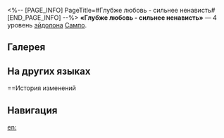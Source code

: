 <%-- [PAGE_INFO]
PageTitle=#Глубже любовь - сильнее ненависть#
[END_PAGE_INFO] --%>
{{Эйдолон Инфобокс
|Название         = Глубже любовь - сильнее ненависть
|Изображение      = Эйдолон Глубже любовь - сильнее ненависть.png
|Персонаж         = Сампо
|Уровень          = 4
|Длительность     = 
|Описание         = Когда навык поражает противника с 5 или более ур. статуса Выветривание, имеющиеся уровни статуса Выветривание наносят 8% изначального урона.
|Свойство1        = 
|Масштабирование1 = 
}}
'''«Глубже любовь - сильнее ненависть»''' — 4 уровень [[эйдолон]]а [[Сампо]].

==Галерея==
{{Галерея|position=left|captionalign=center
|Персонаж Сампо Эйдолон 4.png|Осколок Эйдолона
}}

==На других языках==
{{На других языках
|en   = The Deeper the Love, the Stronger the Hate
|zhs  = 爱之深，恨之切
|zht  = 愛之深，恨之切
|ja   = {{Rubi|愛|あい}}する{{Rubi|程|ほど}}{{Rubi|恨|うら}}む
|ko   = 사랑할수록 커지는 증오
|es   = Cuánto amor, cuánto odio
|fr   = Amour, gloire et... haine
|ru   = Глубже любовь - сильнее ненависть
|th   = The Deeper the Love, the Stronger the Hate
|vi   = Yêu Càng Nhiều, Hận Càng Sâu
|de   = Je inniger die Liebe, desto stärker der Hass
|id   = The Deeper the Love, the Stronger the Hate
|pt   = Quanto Maior o Amor, Maior o Ódio
}}

==История изменений
{{История изменений|3.5}}

==Навигация==
{{Навык Навбокс|Сампо}}

[[en:]]